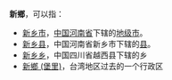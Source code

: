 '''新鄉'''，可以指：
* [[新乡市|新乡市]]，[[中国|中国]][[河南省|河南省]]下辖的[[地级市|地级市]]。
* [[新乡县|新乡县]]，中国河南省新乡市下辖的[[县|县]]。
* [[新乡乡|新乡乡]]，中国四川省越西县下辖的乡
* [[新鄉_(堡里)|新鄉 (堡里)]]，台湾地区过去的一个行政区
{{消歧义|cat=二字地名消歧义}}